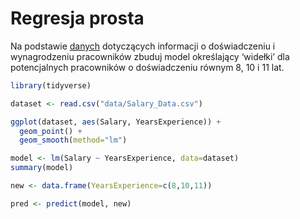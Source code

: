 # Regresja prosta

Na podstawie [danych](data/Salary_Data.csv) dotyczących informacji o doświadczeniu i wynagrodzeniu pracowników zbuduj model określający 'widełki' dla potencjalnych pracowników o doświadczeniu równym 8, 10 i 11 lat.

```r
library(tidyverse)

dataset <- read.csv("data/Salary_Data.csv")

ggplot(dataset, aes(Salary, YearsExperience)) + 
  geom_point() + 
  geom_smooth(method="lm")

model <- lm(Salary ~ YearsExperience, data=dataset)
summary(model)

new <- data.frame(YearsExperience=c(8,10,11))

pred <- predict(model, new)
```

